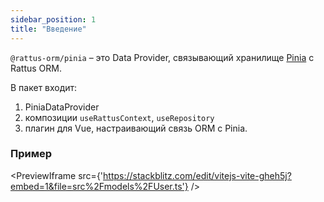```yaml
---
sidebar_position: 1
title: "Введение"
---
```


`@rattus-orm/pinia` – это Data Provider, связывающий хранилище
[Pinia](https://pinia.vuejs.org/) с Rattus ORM.

В пакет входит: 
1. PiniaDataProvider
2. композиции `useRattusContext`, `useRepository`
3. плагин для Vue, настраивающий связь ORM с Pinia.

### Пример
<PreviewIframe src={'https://stackblitz.com/edit/vitejs-vite-gheh5j?embed=1&file=src%2Fmodels%2FUser.ts'} />
